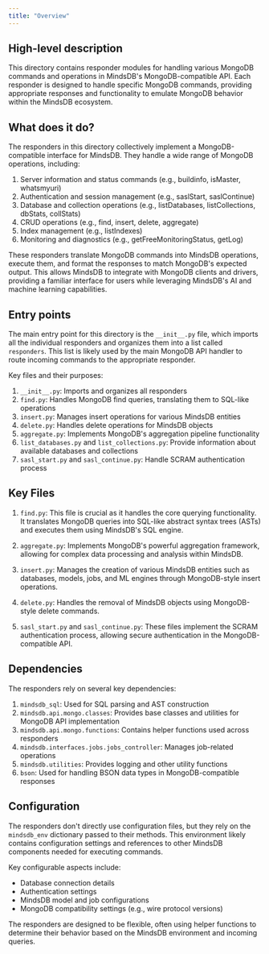 ```yaml
---
title: "Overview"
---
```


## High-level description
This directory contains responder modules for handling various MongoDB commands and operations in MindsDB's MongoDB-compatible API. Each responder is designed to handle specific MongoDB commands, providing appropriate responses and functionality to emulate MongoDB behavior within the MindsDB ecosystem.

## What does it do?
The responders in this directory collectively implement a MongoDB-compatible interface for MindsDB. They handle a wide range of MongoDB operations, including:

1. Server information and status commands (e.g., buildinfo, isMaster, whatsmyuri)
2. Authentication and session management (e.g., saslStart, saslContinue)
3. Database and collection operations (e.g., listDatabases, listCollections, dbStats, collStats)
4. CRUD operations (e.g., find, insert, delete, aggregate)
5. Index management (e.g., listIndexes)
6. Monitoring and diagnostics (e.g., getFreeMonitoringStatus, getLog)

These responders translate MongoDB commands into MindsDB operations, execute them, and format the responses to match MongoDB's expected output. This allows MindsDB to integrate with MongoDB clients and drivers, providing a familiar interface for users while leveraging MindsDB's AI and machine learning capabilities.

## Entry points
The main entry point for this directory is the `__init__.py` file, which imports all the individual responders and organizes them into a list called `responders`. This list is likely used by the main MongoDB API handler to route incoming commands to the appropriate responder.

Key files and their purposes:

1. `__init__.py`: Imports and organizes all responders
2. `find.py`: Handles MongoDB find queries, translating them to SQL-like operations
3. `insert.py`: Manages insert operations for various MindsDB entities
4. `delete.py`: Handles delete operations for MindsDB objects
5. `aggregate.py`: Implements MongoDB's aggregation pipeline functionality
6. `list_databases.py` and `list_collections.py`: Provide information about available databases and collections
7. `sasl_start.py` and `sasl_continue.py`: Handle SCRAM authentication process

## Key Files
1. `find.py`: This file is crucial as it handles the core querying functionality. It translates MongoDB queries into SQL-like abstract syntax trees (ASTs) and executes them using MindsDB's SQL engine.

2. `aggregate.py`: Implements MongoDB's powerful aggregation framework, allowing for complex data processing and analysis within MindsDB.

3. `insert.py`: Manages the creation of various MindsDB entities such as databases, models, jobs, and ML engines through MongoDB-style insert operations.

4. `delete.py`: Handles the removal of MindsDB objects using MongoDB-style delete commands.

5. `sasl_start.py` and `sasl_continue.py`: These files implement the SCRAM authentication process, allowing secure authentication in the MongoDB-compatible API.

## Dependencies
The responders rely on several key dependencies:

1. `mindsdb_sql`: Used for SQL parsing and AST construction
2. `mindsdb.api.mongo.classes`: Provides base classes and utilities for MongoDB API implementation
3. `mindsdb.api.mongo.functions`: Contains helper functions used across responders
4. `mindsdb.interfaces.jobs.jobs_controller`: Manages job-related operations
5. `mindsdb.utilities`: Provides logging and other utility functions
6. `bson`: Used for handling BSON data types in MongoDB-compatible responses

## Configuration
The responders don't directly use configuration files, but they rely on the `mindsdb_env` dictionary passed to their methods. This environment likely contains configuration settings and references to other MindsDB components needed for executing commands.

Key configurable aspects include:
- Database connection details
- Authentication settings
- MindsDB model and job configurations
- MongoDB compatibility settings (e.g., wire protocol versions)

The responders are designed to be flexible, often using helper functions to determine their behavior based on the MindsDB environment and incoming queries.